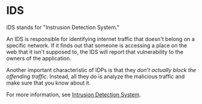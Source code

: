 
# IDS

IDS stands for "Instrusion Detection System."

An IDS is responsible for identifying internet traffic that doesn't belong on a specific network. If it finds out that someone is accessing a place on the web that it isn't supposed to, the IDS will report that vulnerability to the owners of the application.

Another important characteristic of IDPs is that they _don't actually block the offending traffic_. Instead, all they do is analyze the malicious traffic and make sure that you know about it.

For more information, see [Intrusion Detection System](https://www.paloaltonetworks.com/cyberpedia/what-is-an-intrusion-detection-system-ids).
